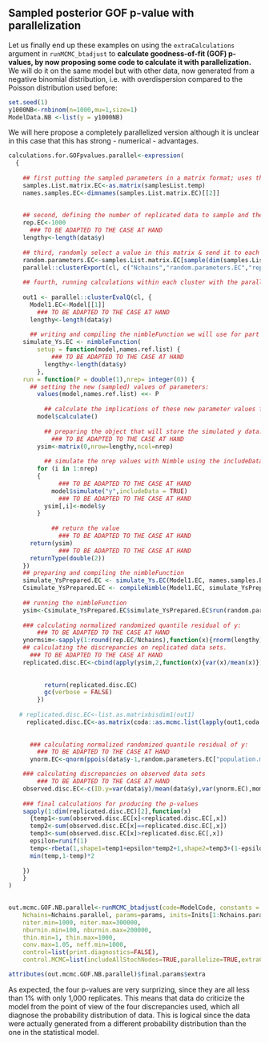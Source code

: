 ## Sampled posterior GOF p-value with parallelization

Let us finally end up these examples on using the `extraCalculations` argument in `runMCMC_btadjust` to **calculate goodness-of-fit (GOF) p-values, by now proposing some code to calculate it with parallelization.** We will do it on the same model but with other data, now generated from a negative binomial distribution, i.e. with overdispersion compared to the Poisson distribution used before:

```{r Simulating overdispersed GOF data}
set.seed(1)
y1000NB<-rnbinom(n=1000,mu=1,size=1) 
ModelData.NB <-list(y = y1000NB) 
```

We will here propose a completely parallelized version although it is unclear in this case that this has strong - numerical - advantages.

```{r Nimble GOF calculation with parallelization, cache=FALSE}

calculations.for.GOFpvalues.parallel<-expression(
  {
    
    ## first putting the sampled parameters in a matrix format; uses the as.matrix function specific to mcmc.list objects
    samples.List.matrix.EC<-as.matrix(samplesList.temp)
    names.samples.EC<-dimnames(samples.List.matrix.EC)[[2]]
    
    
    ## second, defining the number of replicated data to sample and the length of the object to replicate:
    rep.EC<-1000
      ### TO BE ADAPTED TO THE CASE AT HAND
    lengthy<-length(data$y)
    
    ## third, randomly select a value in this matrix & send it to each cluster - as well as other info: the seed could be controlled here if this is wished: and give it as values of the model and calculate the model
    random.parameters.EC<-samples.List.matrix.EC[sample(dim(samples.List.matrix.EC)[1],1),]
    parallel::clusterExport(cl, c("Nchains","random.parameters.EC","rep.EC","names.samples.EC"),envir=environment())
    
    ## fourth, running calculations within each cluster with the parallel::clusterEvalQ function
    
    out1 <- parallel::clusterEvalQ(cl, {
      Model1.EC<-Model[[1]]
        ### TO BE ADAPTED TO THE CASE AT HAND
      lengthy<-length(data$y)
    
      ## writing and compiling the nimbleFunction we will use for part of GOF p-values calculations:
    simulate_Ys.EC <- nimbleFunction(
		setup = function(model,names.ref.list) {
		    ### TO BE ADAPTED TO THE CASE AT HAND
		  lengthy<-length(data$y)
	    },
    run = function(P = double(1),nrep= integer(0)) {
      ## setting the new (sampled) values of parameters:
		values(model,names.ref.list) <<- P
		
		  ## calculate the implications of these new parameter values for all the model
		model$calculate()
		
		  ## preparing the object that will store the simulated y data:
		    ### TO BE ADAPTED TO THE CASE AT HAND
		ysim<-matrix(0,nrow=lengthy,ncol=nrep)
		
		  ## simulate the nrep values with Nimble using the includeData = TRUE option to be able to get it
		for (i in 1:nrep)
  		{
		      ### TO BE ADAPTED TO THE CASE AT HAND
		    model$simulate("y",includeData = TRUE)
		      ### TO BE ADAPTED TO THE CASE AT HAND
  		  ysim[,i]<-model$y
	  	}
		
		    ## return the value
		      ### TO BE ADAPTED TO THE CASE AT HAND
      return(ysim)
		      ### TO BE ADAPTED TO THE CASE AT HAND
      returnType(double(2))
    })
    ## preparing and compiling the nimbleFunction
    simulate_YsPrepared.EC <- simulate_Ys.EC(Model1.EC, names.samples.EC)
    Csimulate_YsPrepared.EC <- compileNimble(Model1.EC, simulate_YsPrepared.EC)
      
    ## running the nimbleFunction
    ysim<-Csimulate_YsPrepared.EC$simulate_YsPrepared.EC$run(random.parameters.EC,round(rep.EC/Nchains))
    
    ### calculating normalized randomized quantile residual of y:
        ### TO BE ADAPTED TO THE CASE AT HAND
    ynormsim<-sapply(1:round(rep.EC/Nchains),function(x){rnorm(lengthy)})
    ## calculating the discrepancies on replicated data sets.
      ### TO BE ADAPTED TO THE CASE AT HAND
    replicated.disc.EC<-cbind(apply(ysim,2,function(x){var(x)/mean(x)}),t(apply(ynormsim,2,function(x){c(var(x),moments::skewness(x),moments::kurtosis(x))})))
    
    
          return(replicated.disc.EC)
          gc(verbose = FALSE)
        })
    
   # replicated.disc.EC<-list.as.matrixbisdim1(out1)
     replicated.disc.EC<-as.matrix(coda::as.mcmc.list(lapply(out1,coda::as.mcmc)))
    
    
      ### calculating normalized randomized quantile residual of y:
        ### TO BE ADAPTED TO THE CASE AT HAND
      ynorm.EC<-qnorm(ppois(data$y-1,random.parameters.EC["population.mean"])+runif(lengthy)*dpois(data$y,random.parameters.EC["population.mean"]))

    ### calculating discrepancies on observed data sets
        ### TO BE ADAPTED TO THE CASE AT HAND
    observed.disc.EC<-c(ID.y=var(data$y)/mean(data$y),var(ynorm.EC),moments::skewness(ynorm.EC),moments::kurtosis(ynorm.EC))
    
    ### final calculations for producing the p-values
    sapply(1:dim(replicated.disc.EC)[2],function(x)
      {temp1<-sum(observed.disc.EC[x]<replicated.disc.EC[,x])
      temp2<-sum(observed.disc.EC[x]==replicated.disc.EC[,x])
      temp3<-sum(observed.disc.EC[x]>replicated.disc.EC[,x])
      epsilon=runif(1)
      temp<-rbeta(1,shape1=temp1+epsilon*temp2+1,shape2=temp3+(1-epsilon)*temp2+1)
      min(temp,1-temp)*2
      
    })
    }
)
   

out.mcmc.GOF.NB.parallel<-runMCMC_btadjust(code=ModelCode, constants = ModelConsts, data = ModelData.NB, MCMC_language="Nimble",
    Nchains=Nchains.parallel, params=params, inits=Inits[1:Nchains.parallel],
    niter.min=1000, niter.max=300000,
    nburnin.min=100, nburnin.max=200000, 
    thin.min=1, thin.max=1000,
    conv.max=1.05, neff.min=1000,
    control=list(print.diagnostics=FALSE),
    control.MCMC=list(includeAllStochNodes=TRUE,parallelize=TRUE,extraCalculations=calculations.for.GOFpvalues.parallel))

attributes(out.mcmc.GOF.NB.parallel)$final.params$extra

```

As expected, the four p-values are very surprizing, since they are all less than 1% with only 1,000 replicates. This means that data do criticize the model from the point of view of the four discrepancies used, which all diagnose the probability distribution of data. This is logical since the data were actually generated from a different probability distribution than the one in the statistical model.
